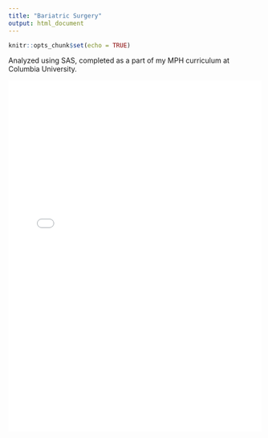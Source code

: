 ```yaml
---
title: "Bariatric Surgery"
output: html_document
---
```


```r
knitr::opts_chunk$set(echo = TRUE)
```

Analyzed using SAS, completed as a part of my MPH curriculum at Columbia University.

![](bariatric.pdf){width=100% height=700}